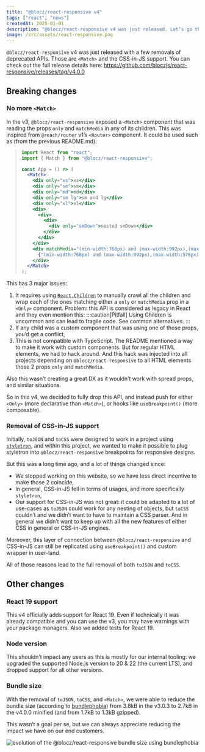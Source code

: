 ```yaml
---
title: "@blocz/react-responsive v4"
tags: ["react", "news"]
createdAt: 2025-01-01
description: "@blocz/react-responsive v4 was just released. Let’s go through all the different features and changes added by this new major version"
image: /src/assets/react-responsive.png
---
```



`@blocz/react-responsive` v4 was just released with a few removals of deprecated APIs. Those are `<Match>` and the CSS-in-JS support. You can check out the full release details here: https://github.com/bloczjs/react-responsive/releases/tag/v4.0.0

## Breaking changes

### No more `<Match>`

In the v3, `@blocz/react-responsive` exposed a `<Match>` component that was reading the props `only` and `matchMedia` in any of its children. This was inspired from `@reach/router` v1’s `<Router>` component. It could be used such as (from the previous README.md):

> ```jsx
> import React from "react";
> import { Match } from "@blocz/react-responsive";
>
> const App = () => (
>   <Match>
>     <div only="xs">xs</div>
>     <div only="sm">sm</div>
>     <div only="md">md</div>
>     <div only="sm lg">sm and lg</div>
>     <div only="xl">xl</div>
>     <div>
>       <div>
>         <div>
>           <div only="smDown">nested smDown</div>
>         </div>
>       </div>
>     </div>
>     <div matchMedia="(min-width:768px) and (max-width:992px),(max-width:576px)">
>       {"(min-width:768px) and (max-width:992px),(max-width:576px)"}
>     </div>
>   </Match>
> );
> ```

This has 3 major issues:

1. It requires using [`React.Children`](https://react.dev/reference/react/Children) to manually crawl all the children and wrap each of the ones matching either a `only` or `matchMedia` prop in a `<Only>` component. Problem: this API is considered as legacy in React and they even mention this:
   :::caution[Pitfall]
   Using Children is uncommon and can lead to fragile code. See common alternatives.
   :::
2. If any child was a custom component that was using one of those props, you’d get a conflict,
3. This is not compatible with TypeScript. The README mentioned a way to make it work with custom components. But for regular HTML elements, we had to hack around. And this hack was injected into all projects depending on `@blocz/react-responsive` to all HTML elements those 2 props `only` and `matchMedia`.

Also this wasn’t creating a great DX as it wouldn’t work with spread props, and similar situations.

So in this v4, we decided to fully drop this API, and instead push for either `<Only>` (more declarative than `<Match>`), or hooks like `useBreakpoint()` (more composable).

### Removal of CSS-in-JS support

Initially, `toJSON` and `toCSS` were designed to work in a project using [`styletron`](https://styletron.org/), and within this project, we wanted to make it possible to plug styletron into `@blocz/react-responsive` breakpoints for responsive designs.

But this was a long time ago, and a lot of things changed since:

- We stopped working on this website, so we have less direct incentive to make those 2 coincide,
- In general, CSS-in-JS fell in terms of usages, and more specifically `styletron`,
- Our support for CSS-in-JS was not great: it could be adapted to a lot of use-cases as `toJSON` could work for any nesting of objects, but `toCSS` couldn’t and we didn’t want to have to maintain a CSS parser. And in general we didn’t want to keep up with all the new features of either CSS in general or CSS-in-JS engines.

Moreover, this layer of connection between `@blocz/react-responsive` and CSS-in-JS can still be replicated using `useBreakpoint()` and custom wrapper in user-land.

All of those reasons lead to the full removal of both `toJSON` and `toCSS`.

## Other changes

### React 19 support

This v4 officially adds support for React 19. Even if technically it was already compatible and you can use the v3, you may have warnings with your package managers. Also we added tests for React 19.

### Node version

This shouldn’t impact any users as this is mostly for our internal tooling: we upgraded the supported Node.js version to 20 & 22 (the current LTS), and dropped support for all other versions.

### Bundle size

With the removal of `toJSON`, `toCSS`, and `<Match>`, we were able to reduce the bundle size (according to [bundlephobia](https://bundlephobia.com/package/@blocz/react-responsive@4.0.0)) from 3.8kB in the v3.0.3 to 2.7kB in the v4.0.0 minified (and from 1.7kB to 1.3kB gzipped).

This wasn’t a goal per se, but we can always appreciate reducing the impact we have on our end customers.

![evolution of the @blocz/react-responsive bundle size using bundlephobia](@assets/react-responsive-v4-bundle-size.png)
